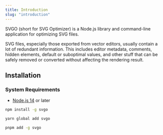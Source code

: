 ```yaml
---
title: Introduction
slug: "introduction"
---
```


SVGO (short for SVG Optimizer) is a Node.js library and command-line application for optimizing SVG files.

SVG files, especially those exported from vector editors, usually contain a lot of redundant information. This includes editor metadata, comments, hidden elements, default or suboptimal values, and other stuff that can be safely removed or converted without affecting the rendering result.

## Installation

### System Requirements

* [Node.js 14](https://nodejs.org/) or later

<Tabs>
  <TabItem value="npm" label="npm" default>

```sh
npm install -g svgo
```

  </TabItem>
  <TabItem value="yarn" label="Yarn">

```sh
yarn global add svgo
```

  </TabItem>
  <TabItem value="pnpm" label="pnpm">

```sh
pnpm add -g svgo
```

  </TabItem>
</Tabs>
